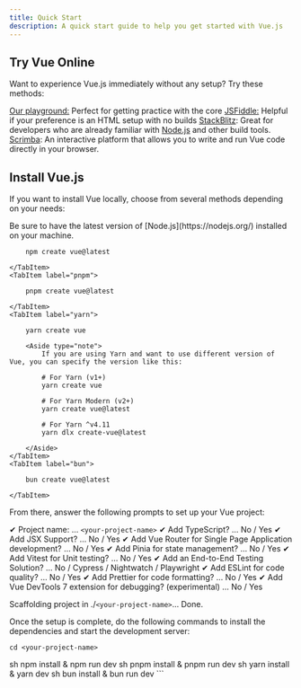 ```yaml
---
title: Quick Start
description: A quick start guide to help you get started with Vue.js
---
```



## Try Vue Online​

Want to experience Vue.js immediately without any setup? Try these methods:

[Our playground:](https://play.vuejs.org/#eNp9kVFLwzAQx7/KeS9TmBuiT6MOVAbqg4oKvuSltLeuM01CcpmF0u/utaXVhzEISe7/vyS/yzV459ziEAlXmITMl47XylDtrGfIaZtGzdAoA5CnnJ5fDHsATxy9GSOAKhQrmD2S1ha+rNf52Wyw2m6RSUaynB6QgKlyOmWSCCDZXa2bprsF2jZZStSrpXGR4XBZ2Zz0rULxFYqVLKfTOEcOmTXbsljsgzVSRw+lMLOVKzX5V8elNUHhasRVmArnz3OvsY80H/VsR9n3EX0f6k5T+OYpkD+Qwsnj1BfEg735eKFa9pMp5FFL9gnznYLVsWMc0u6jyQX7X15P+1R1PSlN8Rk2NZMJY1EdaP/Jfb5CaebDidL/cK8XN2NzsP0F+HSp8w==) Perfect for getting practice with the core
[JSFiddle:](https://jsfiddle.net/yyx990803/2ke1ab0z/) Helpful if your preference is an HTML setup with no builds
[StackBlitz](https://stackblitz.com/edit/vitejs-vite-jvdgcxbv?file=index.html&terminal=dev): Great for developers who are already familiar with [Node.js](http://Node.js) and other build tools.
[Scrimba](http://scrimba.com/links/vue-quickstart): An interactive platform that allows you to write and run Vue code directly in your browser.

## Install Vue.js

If you want to install Vue locally, choose from several methods depending on your needs:

<Aside type="note">
	Be sure to have the latest version of [Node.js](https://nodejs.org/) installed
	on your machine.
</Aside>

<Tabs>
    <TabItem label="npm">
        
        npm create vue@latest
        
    </TabItem>
    <TabItem label="pnpm">
        
        pnpm create vue@latest
        
    </TabItem>
    <TabItem label="yarn">
        
        yarn create vue
        
        <Aside type="note">
            If you are using Yarn and want to use different version of Vue, you can specify the version like this:

            # For Yarn (v1+)
            yarn create vue

            # For Yarn Modern (v2+)
            yarn create vue@latest

            # For Yarn ^v4.11
            yarn dlx create-vue@latest

        </Aside>
    </TabItem>
    <TabItem label="bun">

        bun create vue@latest

    </TabItem>

</Tabs>

From there, answer the following prompts to set up your Vue project:

✔ Project name: … `<your-project-name>`
✔ Add TypeScript? … No / Yes
✔ Add JSX Support? … No / Yes
✔ Add Vue Router for Single Page Application development? … No / Yes
✔ Add Pinia for state management? … No / Yes
✔ Add Vitest for Unit testing? … No / Yes
✔ Add an End-to-End Testing Solution? … No / Cypress / Nightwatch / Playwright
✔ Add ESLint for code quality? … No / Yes
✔ Add Prettier for code formatting? … No / Yes
✔ Add Vue DevTools 7 extension for debugging? (experimental) … No / Yes

Scaffolding project in ./`<your-project-name>`...
Done.

Once the setup is complete, do the following commands to install the dependencies and start the development server:

<Tabs>

`cd <your-project-name>`

<TabItem label="npm">sh npm install & npm run dev </TabItem>
<TabItem label="pnpm">sh pnpm install & pnpm run dev </TabItem>
<TabItem label="yarn">sh yarn install & yarn dev </TabItem>
<TabItem label="bun">sh bun install & bun run dev ```</TabItem>

</Tabs>
